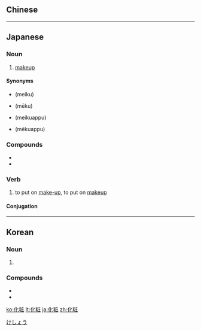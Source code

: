 {{also|化妝|化妆|化裝}}
==Chinese==
{{zh-see|化妝}}

----

==Japanese==
{{ja-kanjitab|け|しょう|yomi=o}}

===Noun===
{{ja-noun|けしょう}}

# [[makeup]]

====Synonyms====
* {{l|ja|メイク}} (meiku)
* {{l|ja|メーク}} (mēku)
* {{l|ja|メイクアップ}} (meikuappu)
* {{l|ja|メークアップ}} (mēkuappu)

===Compounds===
* {{l|ja|化粧品}}
* {{l|ja|化粧室}}

===Verb===
{{ja-verb-suru|けしょう}}

# to put on [[make-up]], to put on [[makeup]]

====Conjugation====
{{ja-suru|けしょう}}

[[Category:ja:Cosmetics|けしょう]]

----

==Korean==
{{ko-hanjatab}}

===Noun===
{{ko-noun|hj|hangeul=화장}}

# {{hanja form of|화장|cosmetics}}

===Compounds===
* {{l|ko|化粧品}}
* {{l|ko|化粧室}}

[[ko:化粧]]
[[lt:化粧]]
[[ja:化粧]]
[[zh:化粧]]
